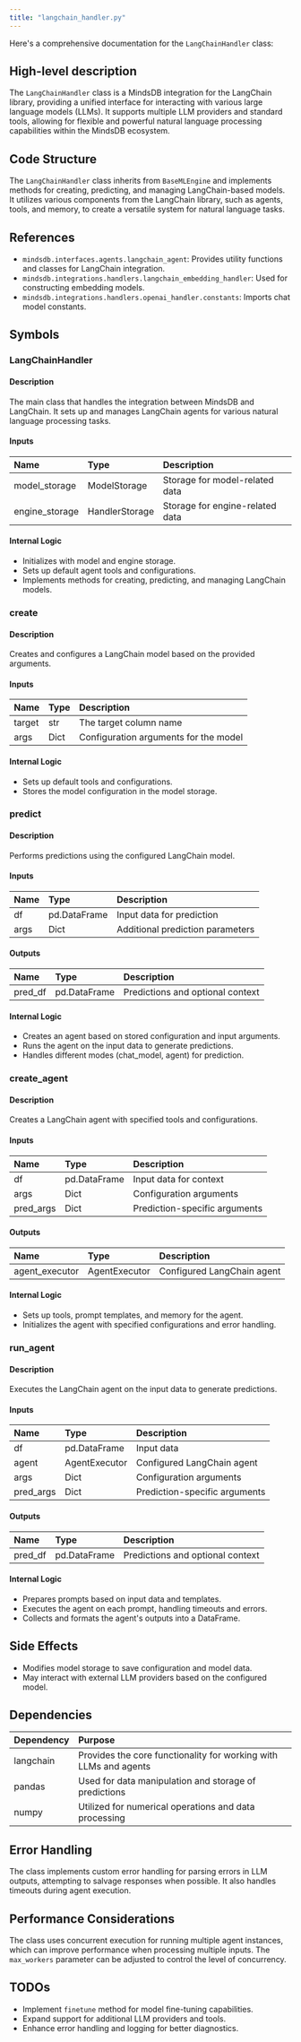 ```yaml
---
title: "langchain_handler.py"
---
```


Here's a comprehensive documentation for the `LangChainHandler` class:

## High-level description
The `LangChainHandler` class is a MindsDB integration for the LangChain library, providing a unified interface for interacting with various large language models (LLMs). It supports multiple LLM providers and standard tools, allowing for flexible and powerful natural language processing capabilities within the MindsDB ecosystem.

## Code Structure
The `LangChainHandler` class inherits from `BaseMLEngine` and implements methods for creating, predicting, and managing LangChain-based models. It utilizes various components from the LangChain library, such as agents, tools, and memory, to create a versatile system for natural language tasks.

## References
- `mindsdb.interfaces.agents.langchain_agent`: Provides utility functions and classes for LangChain integration.
- `mindsdb.integrations.handlers.langchain_embedding_handler`: Used for constructing embedding models.
- `mindsdb.integrations.handlers.openai_handler.constants`: Imports chat model constants.

## Symbols

### LangChainHandler
#### Description
The main class that handles the integration between MindsDB and LangChain. It sets up and manages LangChain agents for various natural language processing tasks.

#### Inputs
| Name | Type | Description |
|:-----|:-----|:------------|
| model_storage | ModelStorage | Storage for model-related data |
| engine_storage | HandlerStorage | Storage for engine-related data |

#### Internal Logic
- Initializes with model and engine storage.
- Sets up default agent tools and configurations.
- Implements methods for creating, predicting, and managing LangChain models.

### create
#### Description
Creates and configures a LangChain model based on the provided arguments.

#### Inputs
| Name | Type | Description |
|:-----|:-----|:------------|
| target | str | The target column name |
| args | Dict | Configuration arguments for the model |

#### Internal Logic
- Sets up default tools and configurations.
- Stores the model configuration in the model storage.

### predict
#### Description
Performs predictions using the configured LangChain model.

#### Inputs
| Name | Type | Description |
|:-----|:-----|:------------|
| df | pd.DataFrame | Input data for prediction |
| args | Dict | Additional prediction parameters |

#### Outputs
| Name | Type | Description |
|:-----|:-----|:------------|
| pred_df | pd.DataFrame | Predictions and optional context |

#### Internal Logic
- Creates an agent based on stored configuration and input arguments.
- Runs the agent on the input data to generate predictions.
- Handles different modes (chat_model, agent) for prediction.

### create_agent
#### Description
Creates a LangChain agent with specified tools and configurations.

#### Inputs
| Name | Type | Description |
|:-----|:-----|:------------|
| df | pd.DataFrame | Input data for context |
| args | Dict | Configuration arguments |
| pred_args | Dict | Prediction-specific arguments |

#### Outputs
| Name | Type | Description |
|:-----|:-----|:------------|
| agent_executor | AgentExecutor | Configured LangChain agent |

#### Internal Logic
- Sets up tools, prompt templates, and memory for the agent.
- Initializes the agent with specified configurations and error handling.

### run_agent
#### Description
Executes the LangChain agent on the input data to generate predictions.

#### Inputs
| Name | Type | Description |
|:-----|:-----|:------------|
| df | pd.DataFrame | Input data |
| agent | AgentExecutor | Configured LangChain agent |
| args | Dict | Configuration arguments |
| pred_args | Dict | Prediction-specific arguments |

#### Outputs
| Name | Type | Description |
|:-----|:-----|:------------|
| pred_df | pd.DataFrame | Predictions and optional context |

#### Internal Logic
- Prepares prompts based on input data and templates.
- Executes the agent on each prompt, handling timeouts and errors.
- Collects and formats the agent's outputs into a DataFrame.

## Side Effects
- Modifies model storage to save configuration and model data.
- May interact with external LLM providers based on the configured model.

## Dependencies
| Dependency | Purpose |
|:-----------|:--------|
| langchain | Provides the core functionality for working with LLMs and agents |
| pandas | Used for data manipulation and storage of predictions |
| numpy | Utilized for numerical operations and data processing |

## Error Handling
The class implements custom error handling for parsing errors in LLM outputs, attempting to salvage responses when possible. It also handles timeouts during agent execution.

## Performance Considerations
The class uses concurrent execution for running multiple agent instances, which can improve performance when processing multiple inputs. The `max_workers` parameter can be adjusted to control the level of concurrency.

## TODOs
- Implement `finetune` method for model fine-tuning capabilities.
- Expand support for additional LLM providers and tools.
- Enhance error handling and logging for better diagnostics.
